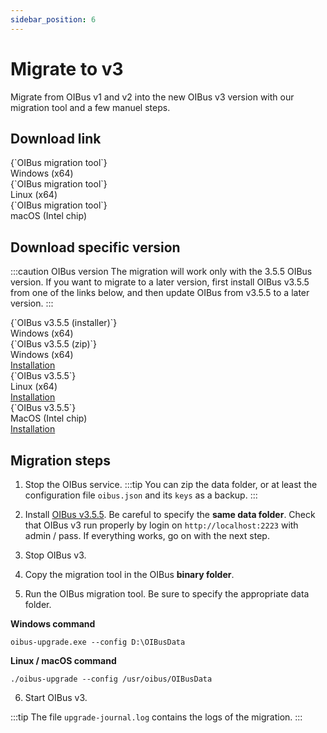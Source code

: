 ```yaml
---
sidebar_position: 6
---
```



# Migrate to v3
Migrate from OIBus v1 and v2 into the new OIBus v3 version with our migration tool and a few manuel steps.

## Download link
<Tabs>
  <TabItem value="windows" label="Windows" default>
    <div style={{ display: "flex", justifyContent: "space-around" }}>
      <DownloadButton
        link='https://github.com/OptimistikSAS/OIBus-upgrade-v3/releases/latest/download/oibus-upgrade-tool-win_x64.zip'>
        <div>
          <div>{`OIBus migration tool`}</div>
          <div>Windows (x64)</div>
        </div>
      </DownloadButton>
    </div>
  </TabItem>
  <TabItem value="linux" label="Linux">
    <div style={{ display: "flex", justifyContent: "space-around" }}>
      <DownloadButton
        link='https://github.com/OptimistikSAS/OIBus-upgrade-v3/releases/latest/download/oibus-upgrade-tool-linux_x64.zip'>
        <div>
          <div>{`OIBus migration tool`}</div>
          <div>Linux (x64)</div>
        </div>
      </DownloadButton>
    </div>
  </TabItem>
  <TabItem value="macos" label="MacOS">
    <div style={{ display: "flex", justifyContent: "space-around" }}>
      <DownloadButton
        link='https://github.com/OptimistikSAS/OIBus-upgrade-v3/releases/latest/download/oibus-upgrade-tool-macos_x64.zip'>
        <div>
          <div>{`OIBus migration tool`}</div>
          <div>macOS (Intel chip)</div>
        </div>
      </DownloadButton>
    </div>
  </TabItem>
</Tabs>

## Download specific version
:::caution OIBus version
The migration will work only with the 3.5.5 OIBus version. If you want to migrate to a later version, first install OIBus v3.5.5
from one of the links below, and then update OIBus from v3.5.5 to a later version.
:::

<Tabs>
  <TabItem value="windows" label="Windows" default>
    <div style={{ display: "flex", justifyContent: "space-around" }}>
      <DownloadButton
        link='https://github.com/OptimistikSAS/OIBus/releases/download/v3.5.5/oibus-setup-win_x64-v3.5.5.exe'>
        <div>
          <div>{`OIBus v3.5.5 (installer)`}</div>
          <div>Windows (x64)</div>
        </div>
      </DownloadButton>
      <DownloadButton link='https://github.com/OptimistikSAS/OIBus/releases/download/v3.5.5/oibus-win_x64-v3.5.5.zip'>
        <div>
          <div>{`OIBus v3.5.5 (zip)`}</div>
          <div>Windows (x64)</div>
        </div>
      </DownloadButton>
    </div>
    <div style={{ display: "flex", justifyContent: "space-around" }}>
      <a href='./windows'>Installation</a>
    </div>
  </TabItem>
  <TabItem value="linux" label="Linux">
    <div style={{ display: "flex", justifyContent: "space-around" }}>
      <DownloadButton
        link={`https://github.com/OptimistikSAS/OIBus/releases/download/v3.5.5/oibus-linux_x64-v3.5.5.zip`}>
        <div>
          <div>{`OIBus v3.5.5`}</div>
          <div>Linux (x64)</div>
        </div>
      </DownloadButton>
    </div>
    <div style={{ display: "flex", justifyContent: "space-around" }}>
      <a href='./linux'>Installation</a>
    </div>
  </TabItem>
  <TabItem value="macos" label="MacOS">
    <div style={{ display: "flex", justifyContent: "space-around" }}>
      <DownloadButton
        link={`https://github.com/OptimistikSAS/OIBus/releases/download/v3.5.5/oibus-macos_x64-v3.5.5.zip`}>
        <div>
          <div>{`OIBus v3.5.5`}</div>
          <div>MacOS (Intel chip)</div>
        </div>
      </DownloadButton>
    </div>
    <div style={{ display: "flex", justifyContent: "space-around" }}>
      <a href='./macos'>Installation</a>
    </div>
  </TabItem>
</Tabs>

## Migration steps
1. Stop the OIBus service.
:::tip
You can zip the data folder, or at least the configuration file `oibus.json` and its `keys` as a backup.
:::

2. Install [OIBus v3.5.5](#download-specific-version). Be careful to specify the **same data folder**. Check
that OIBus v3 run properly by login on `http://localhost:2223` with admin / pass. If everything works, go on with the next step.

3. Stop OIBus v3.

4. Copy the migration tool in the OIBus **binary folder**.

5. Run the OIBus migration tool. Be sure to specify the appropriate data folder.

**Windows command**
````
oibus-upgrade.exe --config D:\OIBusData
````

**Linux / macOS command**
````
./oibus-upgrade --config /usr/oibus/OIBusData
````

6. Start OIBus v3.

:::tip
The file `upgrade-journal.log` contains the logs of the migration.
:::